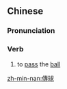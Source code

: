 {{also|传球}}
==Chinese==
{{zh-forms|s=传球}}

===Pronunciation===
{{zh-pron
|m=chuánqiú,er=y
|c=cyun4 kau4
|cat=v
}}

===Verb===
{{zh-verb}}

# {{lb|zh|sports}} to [[pass]] the [[ball]]

[[zh-min-nan:傳球]]